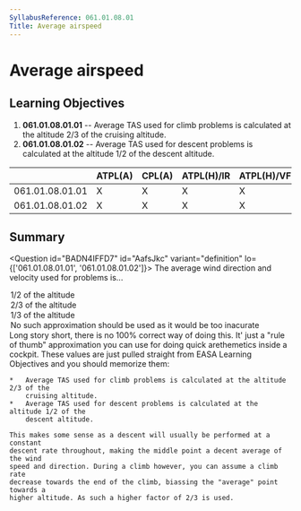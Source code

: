 ```yaml
---
SyllabusReference: 061.01.08.01
Title: Average airspeed
---
```


# Average airspeed

## Learning Objectives

1.  **061.01.08.01.01** -- Average TAS used for climb problems is calculated at
    the altitude 2/3 of the cruising altitude.
2.  **061.01.08.01.02** -- Average TAS used for descent problems is calculated
    at the altitude 1/2 of the descent altitude.

|                 | ATPL(A) | CPL(A) | ATPL(H)/IR | ATPL(H)/VFR | CPL(H) | IR  | CBIR(A) |
| --------------- | ------- | ------ | ---------- | ----------- | ------ | --- | ------- |
| 061.01.08.01.01 | X       | X      | X          | X           | X      |     |         |
| 061.01.08.01.02 | X       | X      | X          | X           | X      |     |         |

## Summary

<Question id="BADN4IFFD7" id="AafsJkc" variant="definition" lo={['061.01.08.01.01', '061.01.08.01.02']}>
  <Text variant="oneCorrect">The average wind direction and velocity used for <Subject /> problems is...</Text>
  <Option id="AafsJkc-1" subject={[['descent']]}>1/2 of the <Subject /> altitude</Option>
  <Option id="AafsJkc-2" subject={[['climb']]}>2/3 of the <Subject /> altitude</Option>
  <Option id="AafsJkc-3">1/3 of the <Subject /> altitude</Option>
  <Option id="AafsJkc-4">No such approximation should be used as it would be too inacurate</Option>

  <Explanation>
    Long story short, there is no 100% correct way of doing this. It' just a "rule of thumb"
    approximation you can use for doing quick arethemetics inside a cockpit. These values are just
    pulled straight from EASA Learning Objectives and you should memorize them:

    *   Average TAS used for climb problems is calculated at the altitude 2/3 of the
        cruising altitude.
    *   Average TAS used for descent problems is calculated at the altitude 1/2 of the
        descent altitude.

    This makes some sense as a descent will usually be performed at a constant
    descent rate throughout, making the middle point a decent average of the wind
    speed and direction. During a climb however, you can assume a climb rate
    decrease towards the end of the climb, biassing the "average" point towards a
    higher altitude. As such a higher factor of 2/3 is used.

  </Explanation>
</Question>
